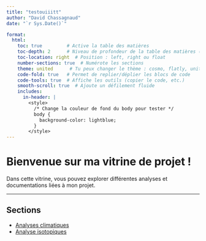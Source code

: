 ```yaml
---
title: "testouiiitt"
author: "David Chassagnaud"
date: "`r Sys.Date()`"

format:
  html:
    toc: true         # Active la table des matières
    toc-depth: 2      # Niveau de profondeur de la table des matières (1 à 6)
    toc-location: right  # Position : left, right ou float
    number-sections: true  # Numérote les sections
    theme: united      # Tu peux changer le thème : cosmo, flatly, united, etc.
    code-fold: true   # Permet de replier/déplier les blocs de code
    code-tools: true  # Affiche les outils (copier le code, etc.)
    smooth-scroll: true  # Ajoute un défilement fluide
    includes:
      in-header: |
        <style>
          /* Change la couleur de fond du body pour tester */
          body {
            background-color: lightblue;
          }
        </style>
---
```

# Bienvenue sur ma vitrine de projet !  
Dans cette vitrine, vous pouvez explorer différentes analyses et documentations liées à mon projet.

---

## Sections  
- [Analyses climatiques](https://davidchnd.github.io/GFF_SPEI/qmd/SPEI_prov.html)  
- [Analyse isotopiques](https://davidchnd.github.io/GFF_Isotope/qmd/GFF_isotope.html)
